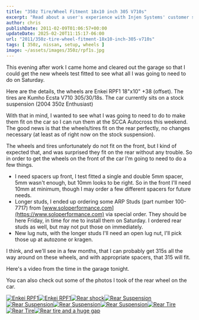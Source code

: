 ---
title: "350z Tire/Wheel Fitment 18x10 inch 305 V710s"
excerpt: "Read about a user's experience with Injen Systems' customer service and the resolution of an issue with Super SES exhaust for a 350z."
author: chris
publishDate: 2011-02-09T01:06:57+00:00
updateDate: 2025-02-20T11:15:17-06:00
url: "2011/350z-tire-wheel-fitment-18x10-inch-305-v710s"
tags: [ 350z, nissan, setup, wheels ]
image: ~/assets/images/350z/rpf1s.jpg
---

This evening after work I came home and cleared out the garage so that I could get the new wheels test fitted to see what all I was going to need to do on Saturday.

Here are the details, the wheels are Enkei RPF1 18"x10" +38 (offset). The tires are Kumho Ecsta V710 305/30/18s. The car currently sits on a stock suspension (2004 350z Enthusiast)

With that in mind, I wanted to see what I was going to need to do to make them fit on the car so I can run them at the SCCA Autocross this weekend. The good news is that the wheels/tires fit on the rear perfectly, no changes necessary (at least as of right now on the stock suspension).

The wheels and tires unfortunately do not fit on the front, but I kind of expected that, and was surprised they fit on the rear without any trouble. So in order to get the wheels on the front of the car I'm going to need to do a few things.
 
  - I need spacers up front, I test fitted a single and double 5mm spacer, 5mm wasn't enough, but 10mm looks to be right. So in the front I'll need 10mm at minimum, though I may order a few different spacers for future needs.
  - Longer studs, I ended up ordering some ARP Studs (part number 100-7717) from [www.soloperformance.com](https://www.soloperformance.com) via special order. They should be here Friday, in time for me to install them on Saturday. I ordered rear studs as well, but may not put those on immediately.
  - New lug nuts, with the longer studs I'll need an open lug nut, I'll pick those up at autozone or kragen.

I think, and we'll see in a few months, that I can probably get 315s all the way around on these wheels, and with appropriate spacers, that 315 will fit.

Here's a video from the time in the garage tonight.

<YouTubeEmbed videoId="H8k8JKzFKi0" title="Project 350z Tire Fitment" publishDate="2007-07-29T00:51:21+00:00" description="Test fitting some Enkei RPF1s 18x10 +38 with 305 Kumho V710s" />

You can also check out some of the photos I took of the rear wheel on the car.

<a title="Enkei RPF1" href="https://www.flickr.com/photos/17726343@N00/5429747883/"><img border="0" alt="Enkei RPF1" src="https://static.flickr.com/5294/5429747883_9e669ee2ff_m.jpg" /></a><a title="Enkei RPF1" href="https://www.flickr.com/photos/17726343@N00/5429746863/"><img border="0" alt="Enkei RPF1" src="https://static.flickr.com/5256/5429746863_29b15e6388_m.jpg" /></a><a title="Rear shock" href="https://www.flickr.com/photos/17726343@N00/5430351596/"><img border="0" alt="Rear shock" src="https://static.flickr.com/5259/5430351596_5f4b36e65d_m.jpg" /></a><a title="Rear Suspension" href="https://www.flickr.com/photos/17726343@N00/5430350842/"><img border="0" alt="Rear Suspension" src="https://static.flickr.com/5215/5430350842_70e2957f37_m.jpg" /></a><a title="Rear Suspension" href="https://www.flickr.com/photos/17726343@N00/5430350248/"><img border="0" alt="Rear Suspension" src="https://static.flickr.com/5255/5430350248_d6d686870f_m.jpg" /></a><a title="Rear Suspension" href="https://www.flickr.com/photos/17726343@N00/5429744125/"><img border="0" alt="Rear Suspension" src="https://static.flickr.com/5100/5429744125_ddc99401a2_m.jpg" /></a><a title="Rear Suspension" href="https://www.flickr.com/photos/17726343@N00/5430349184/"><img border="0" alt="Rear Suspension" src="https://static.flickr.com/5097/5430349184_4cf335a5a9_m.jpg" /></a><a title="Rear Tire" href="https://www.flickr.com/photos/17726343@N00/5429742461/"><img border="0" alt="Rear Tire" src="https://static.flickr.com/5052/5429742461_baf4dd1d36_m.jpg" /></a><a title="Rear Tire" href="https://www.flickr.com/photos/17726343@N00/5430346904/"><img border="0" alt="Rear Tire" src="https://static.flickr.com/5131/5430346904_4a520e52a8_m.jpg" /></a><a title="Rear tire and a huge gap" href="https://www.flickr.com/photos/17726343@N00/5429740299/"><img border="0" alt="Rear tire and a huge gap" src="https://static.flickr.com/5212/5429740299_2a21bcf6aa_m.jpg" /></a>

